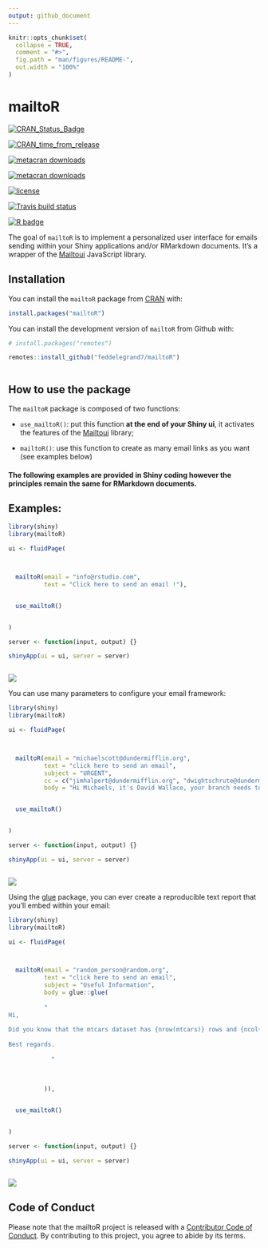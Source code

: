 ```yaml
---
output: github_document
---
```


<!-- README.md is generated from README.Rmd. Please edit that file -->

```r
knitr::opts_chunk$set(
  collapse = TRUE,
  comment = "#>",
  fig.path = "man/figures/README-",
  out.width = "100%"
)
```

# mailtoR

<!-- badges: start -->

[![CRAN_Status_Badge](https://www.r-pkg.org/badges/version/mailtoR)](https://cran.r-project.org/package=mailtoR)

[![CRAN_time_from_release](https://www.r-pkg.org/badges/ago/mailtoR)](https://cran.r-project.org/package=mailtoR)

[![metacran downloads](https://cranlogs.r-pkg.org/badges/mailtoR)](https://cran.r-project.org/package=mailtoR)

[![metacran downloads](https://cranlogs.r-pkg.org/badges/grand-total/mailtoR)](https://cran.r-project.org/package=mailtoR)

[![license](https://img.shields.io/github/license/mashape/apistatus.svg)](https://choosealicense.com/licenses/mit/)

[![Travis build status](https://travis-ci.com/feddelegrand7/mailtoR.svg?branch=master)](https://travis-ci.com/feddelegrand7/mailtoR)

[![R badge](https://img.shields.io/badge/Build%20with-♥%20and%20R-pink)](https://github.com/feddelegrand7/mailtoR)



<!-- badges: end -->

The goal of `mailtoR` is to implement a personalized user interface for emails sending within your Shiny applications and/or RMarkdown documents. It's a wrapper of the [Mailtoui](https://mailtoui.com/#menu) JavaScript library. 

## Installation

You can install the `mailtoR` package from [CRAN](https://CRAN.R-project.org/package=mailtoR) with: 


```r

install.packages("mailtoR")

```



You can install the development version of `mailtoR` from Github with: 

```r

# install.packages("remotes")

remotes::install_github("feddelegrand7/mailtoR")



```


## How to use the package 


The `mailtoR` package is composed of two functions: 

+ `use_mailtoR()`: put this function __at the end of your Shiny ui__, it activates the features of the [Mailtoui](https://mailtoui.com/#menu) library;

+ `mailtoR()`: use this function to create as many email links as you want (see examples below)


#### The following examples are provided in Shiny coding however the principles remain the same for RMarkdown documents.


## Examples: 

```r

library(shiny)
library(mailtoR)

ui <- fluidPage(



  mailtoR(email = "info@rstudio.com",
          text = "Click here to send an email !"),


  use_mailtoR()


)

server <- function(input, output) {}

shinyApp(ui = ui, server = server)



```

![](man/figures/mailtoRexample1.gif)

You can use many parameters to configure your email framework: 


```r

library(shiny)
library(mailtoR)

ui <- fluidPage(



  mailtoR(email = "michaelscott@dundermifflin.org",
          text = "click here to send an email", 
          subject = "URGENT", 
          cc = c("jimhalpert@dundermifflin.org", "dwightschrute@dundermifflin.org"), 
          body = "Hi Michaels, it's David Wallace, your branch needs to make more sales !!!!!!!"),


  use_mailtoR()


)

server <- function(input, output) {}

shinyApp(ui = ui, server = server)



```
![](man/figures/mailtoRexample2.gif)

Using the [glue](https://CRAN.R-project.org/package=glue) package, you can ever create a reproducible text report that you'll embed within your email: 




```r

library(shiny)
library(mailtoR)

ui <- fluidPage(



  mailtoR(email = "random_person@random.org",
          text = "click here to send an email", 
          subject = "Useful Information", 
          body = glue::glue(
          
          "
Hi,
          
Did you know that the mtcars dataset has {nrow(mtcars)} rows and {ncol(mtcars)} columns ? 
            
Best regards. 
            
            "
            
            
            
          )),


  use_mailtoR()


)

server <- function(input, output) {}

shinyApp(ui = ui, server = server)



```

![](man/figures/mailtoRexample3.gif)

## Code of Conduct

Please note that the mailtoR project is released with a [Contributor Code of Conduct](https://contributor-covenant.org/version/2/0/CODE_OF_CONDUCT.html). By contributing to this project, you agree to abide by its terms.








































